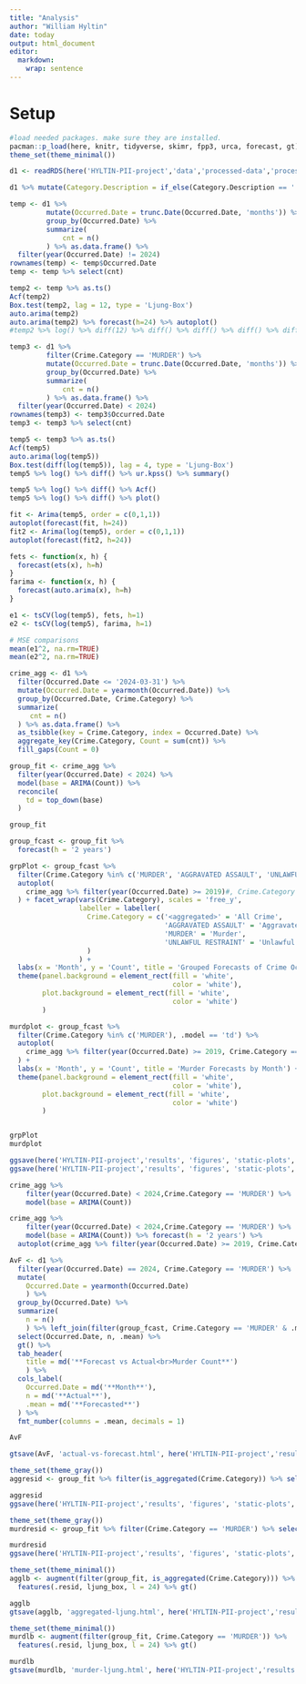 ```yaml
---
title: "Analysis"
author: "William Hyltin"
date: today
output: html_document
editor: 
  markdown: 
    wrap: sentence
---
```


# Setup

```r
#load needed packages. make sure they are installed.
pacman::p_load(here, knitr, tidyverse, skimr, fpp3, urca, forecast, gt)
theme_set(theme_minimal())
```

```r
d1 <- readRDS(here('HYLTIN-PII-project','data','processed-data','processed-crime.rds'))
```

```r

d1 %>% mutate(Category.Description = if_else(Category.Description == '', 'NA/Unknown', Category.Description)) %>% group_by(Category.Description, Highest.Offense.Description) %>% summarize(cnt = n()) %>% pivot_wider(names_from = Category.Description, values_from = cnt)

temp <- d1 %>%
         mutate(Occurred.Date = trunc.Date(Occurred.Date, 'months')) %>% 
         group_by(Occurred.Date) %>% 
         summarize(
             cnt = n()
         ) %>% as.data.frame() %>% 
  filter(year(Occurred.Date) != 2024)
rownames(temp) <- temp$Occurred.Date
temp <- temp %>% select(cnt)

temp2 <- temp %>% as.ts()
Acf(temp2)
Box.test(temp2, lag = 12, type = 'Ljung-Box')
auto.arima(temp2)
auto.arima(temp2) %>% forecast(h=24) %>% autoplot()
#temp2 %>% log() %>% diff(12) %>% diff() %>% diff() %>% diff() %>% diff() %>% diff() %>% Acf()
```

```r
temp3 <- d1 %>%
         filter(Crime.Category == 'MURDER') %>% 
         mutate(Occurred.Date = trunc.Date(Occurred.Date, 'months')) %>% 
         group_by(Occurred.Date) %>% 
         summarize(
             cnt = n()
         ) %>% as.data.frame() %>% 
  filter(year(Occurred.Date) < 2024)
rownames(temp3) <- temp3$Occurred.Date
temp3 <- temp3 %>% select(cnt)

temp5 <- temp3 %>% as.ts()
Acf(temp5)
auto.arima(log(temp5))
Box.test(diff(log(temp5)), lag = 4, type = 'Ljung-Box')
temp5 %>% log() %>% diff() %>% ur.kpss() %>% summary()

temp5 %>% log() %>% diff() %>% Acf()
temp5 %>% log() %>% diff() %>% plot()
```

```r
fit <- Arima(temp5, order = c(0,1,1))
autoplot(forecast(fit, h=24))
fit2 <- Arima(log(temp5), order = c(0,1,1))
autoplot(forecast(fit2, h=24))
```

```r
fets <- function(x, h) {
  forecast(ets(x), h=h)
}
farima <- function(x, h) {
  forecast(auto.arima(x), h=h)
}

e1 <- tsCV(log(temp5), fets, h=1)
e2 <- tsCV(log(temp5), farima, h=1)

# MSE comparisons
mean(e1^2, na.rm=TRUE)
mean(e2^2, na.rm=TRUE)
```

```r
crime_agg <- d1 %>%
  filter(Occurred.Date <= '2024-03-31') %>% 
  mutate(Occurred.Date = yearmonth(Occurred.Date)) %>% 
  group_by(Occurred.Date, Crime.Category) %>% 
  summarize(
     cnt = n()
  ) %>% as.data.frame() %>% 
  as_tsibble(key = Crime.Category, index = Occurred.Date) %>% 
  aggregate_key(Crime.Category, Count = sum(cnt)) %>% 
  fill_gaps(Count = 0) 

group_fit <- crime_agg %>% 
  filter(year(Occurred.Date) < 2024) %>%
  model(base = ARIMA(Count)) %>% 
  reconcile(
    td = top_down(base)
  )

group_fit

group_fcast <- group_fit %>% 
  forecast(h = '2 years') 

grpPlot <- group_fcast %>% 
  filter(Crime.Category %in% c('MURDER', 'AGGRAVATED ASSAULT', 'UNLAWFUL RESTRAINT' )| is_aggregated(Crime.Category), .model == 'td') %>% 
  autoplot(
    crime_agg %>% filter(year(Occurred.Date) >= 2019)#, Crime.Category == 'MURDER')
  ) + facet_wrap(vars(Crime.Category), scales = 'free_y',
                 labeller = labeller(
                   Crime.Category = c('<aggregated>' = 'All Crime', 
                                      'AGGRAVATED ASSAULT' = 'Aggravated Assault', 
                                      'MURDER' = 'Murder', 
                                      'UNLAWFUL RESTRAINT' = 'Unlawful Restraint')
                   )
                 ) +
  labs(x = 'Month', y = 'Count', title = 'Grouped Forecasts of Crime Occurence by Month') +
  theme(panel.background = element_rect(fill = 'white',
                                        color = 'white'),
        plot.background = element_rect(fill = 'white',
                                        color = 'white')
        )

murdplot <- group_fcast %>% 
  filter(Crime.Category %in% c('MURDER'), .model == 'td') %>% 
  autoplot(
    crime_agg %>% filter(year(Occurred.Date) >= 2019, Crime.Category == 'MURDER')
  ) +
  labs(x = 'Month', y = 'Count', title = 'Murder Forecasts by Month') +
  theme(panel.background = element_rect(fill = 'white',
                                        color = 'white'),
        plot.background = element_rect(fill = 'white',
                                        color = 'white')
        )


grpPlot  
murdplot

ggsave(here('HYLTIN-PII-project','results', 'figures', 'static-plots', 'crime-forecast.png'), grpPlot)
ggsave(here('HYLTIN-PII-project','results', 'figures', 'static-plots', 'murder-forecast.png'), murdplot)
```
```r
crime_agg %>% 
    filter(year(Occurred.Date) < 2024,Crime.Category == 'MURDER') %>%
    model(base = ARIMA(Count))

crime_agg %>% 
    filter(year(Occurred.Date) < 2024,Crime.Category == 'MURDER') %>%
    model(base = ARIMA(Count)) %>% forecast(h = '2 years') %>% 
  autoplot(crime_agg %>% filter(year(Occurred.Date) >= 2019, Crime.Category == 'MURDER'))
```


```r
AvF <- d1 %>% 
  filter(year(Occurred.Date) == 2024, Crime.Category == 'MURDER') %>% 
  mutate(
    Occurred.Date = yearmonth(Occurred.Date)
    ) %>% 
  group_by(Occurred.Date) %>% 
  summarize(
    n = n()
    ) %>% left_join(filter(group_fcast, Crime.Category == 'MURDER' & .model == 'td'), join_by(Occurred.Date == Occurred.Date)) %>% 
  select(Occurred.Date, n, .mean) %>% 
  gt() %>% 
  tab_header(
    title = md('**Forecast vs Actual<br>Murder Count**')
    ) %>% 
  cols_label(
    Occurred.Date = md('**Month**'),
    n = md('**Actual**'),
    .mean = md('**Forecasted**')
  ) %>% 
  fmt_number(columns = .mean, decimals = 1)

AvF

gtsave(AvF, 'actual-vs-forecast.html', here('HYLTIN-PII-project','results', 'figures', 'static-plots'))
```

```r
theme_set(theme_gray())
aggresid <- group_fit %>% filter(is_aggregated(Crime.Category)) %>% select(td) %>% gg_tsresiduals()

aggresid
ggsave(here('HYLTIN-PII-project','results', 'figures', 'static-plots', 'crime-resid.png'), aggresid)
```

```r
theme_set(theme_gray())
murdresid <- group_fit %>% filter(Crime.Category == 'MURDER') %>% select(td) %>% gg_tsresiduals()

murdresid
ggsave(here('HYLTIN-PII-project','results', 'figures', 'static-plots', 'murd-resid.png'), murdresid)
```

```r
theme_set(theme_minimal())
agglb <- augment(filter(group_fit, is_aggregated(Crime.Category))) %>% 
  features(.resid, ljung_box, l = 24) %>% gt()

agglb
gtsave(agglb, 'aggregated-ljung.html', here('HYLTIN-PII-project','results', 'figures', 'static-plots'))
```

```r
theme_set(theme_minimal())
murdlb <- augment(filter(group_fit, Crime.Category == 'MURDER')) %>% 
  features(.resid, ljung_box, l = 24) %>% gt()

murdlb
gtsave(murdlb, 'murder-ljung.html', here('HYLTIN-PII-project','results', 'figures', 'static-plots'))
```

